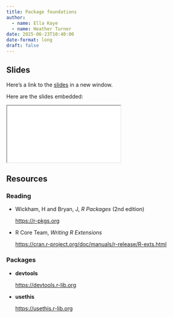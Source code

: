 ```yaml
---
title: Package foundations
author: 
  - name: Ella Kaye
  - name: Heather Turner
date: 2025-06-23T10:40:00
date-format: long
draft: false
---
```


## Slides

Here's a link to the [slides](/slides/02-package-foundations/index.qmd){target="_blank"} in a new window. 

Here are the slides embedded:

<iframe class="slide-deck ar3x2" src="/slides/02-package-foundations/index.html" title="02-package-foundations slides">
</iframe>

## Resources

### Reading

- Wickham, H and Bryan, J, _R Packages_ (2nd edition)

  <https://r-pkgs.org>

- R Core Team, _Writing R Extensions_

  <https://cran.r-project.org/doc/manuals/r-release/R-exts.html>

### Packages

- **devtools**

  <https://devtools.r-lib.org>
  
- **usethis**

  <https://usethis.r-lib.org>
